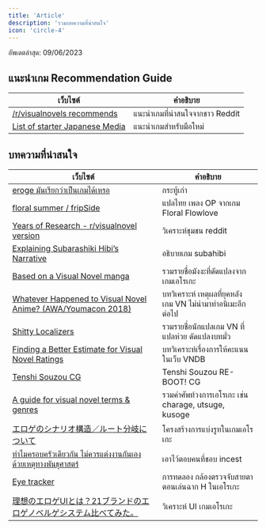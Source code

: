 ```yaml
---
title: 'Article'
description: 'รวมบทความที่น่าสนใจ'
icon: 'circle-4'
---
```


<Note>อัพเดตล่าสุด: 09/06/2023</Note>


## แนะนำเกม Recommendation Guide

| **เว็บไซต์** | **คำอธิบาย** |
|-----------|---------|
| [/r/visualnovels recommends](https://i.imgur.com/AtfhUOI.jpg) | แนะนำเกมที่น่าสนใจจากชาว Reddit |
| [List of starter Japanese Media](https://docs.google.com/document/d/1KnyyDt7jimEz-dgeMSKymRaT2r3QKBPm9AzqZ6oUWAs/pub#id.cwlxotz70k6z) | แนะนำเกมสำหรับมือใหม่ |


## บทความที่น่าสนใจ

| **เว็บไซต์** | **คำอธิบาย** |
|-----------|---------|
| [eroge มันเรียกว่าเป็นเกมได้เหรอ](https://forum.overclockzone.com/forums/forum/game-forums/game-talk/562545) | กระทู้เก่า |
| [floral summer / fripSide](https://kizunatranslator.blogspot.com/2016/10/floral-summer-fripside.html) | แปลไทย เพลง OP จากเกม Floral Flowlove |
| [Years of Research - r/visualnovel version](https://pastebin.com/2dyJ1BsZ) | วิเคราะห์ชุมชน reddit |
| [Explaining Subarashiki Hibi’s Narrative](https://soratosekai.wordpress.com/2017/09/13/subahibi-narrative) | อธิบายเกม subahibi |
| [Based on a Visual Novel manga](https://www.anime-planet.com/manga/tags/based-on-a-visual-novel?page=1) | รวมรายชื่อมังงะที่ดัดแปลงจากเกมเอโรเกะ |
| [Whatever Happened to Visual Novel Anime? (AWA/Youmacon 2018)](https://www.slideshare.net/invalidname/whatever-happened-to-visual-novel-anime-awayoumacon-2018) | บทวิเคราะห์ เหตุผลที่ยุคหลัง เกม VN ไม่นำมาทำอนิเมะอีกต่อไป  |
| [Shitty Localizers](https://varishangout.com/index.php?threads/shitty-localizers-general.553) | รวมรายชื่อนักแปลเกม VN ที่แปลห่วย ดัดแปลงบทมั่ว |
| [Finding a Better Estimate for Visual Novel Ratings](https://mercurialtapestry.net/2023/05/08/finding-a-better-estimate-for-visual-novel-ratings) | บทวิเคราะห์เรื่องการให้คะแนนในเว็บ VNDB |
| [Tenshi Souzou CG](https://mega.nz/folder/Ba5XUIzb#PnGiHcC1KGj0S8SPAiL65w) | Tenshi Souzou RE-BOOT! CG |
| [A guide for visual novel terms & genres](https://sweetmonia.com/The-Lost-Konpeitos/a-guide-for-visual-novel-terms-genres-charage-moege-plotege-chuunige-ichaicha-kamige-kusoge-nakige-utsuge-eroge-nukige-lolige) | รวมคำศัพท์วงการเอโรเกะ เช่น charage, utsuge, kusoge |
| [エロゲのシナリオ構造／ルート分岐について](https://www.ima-ero.com/lecture/scenario-structure) | โครงสร้างการแบ่งรูทในเกมเอโรเกะ |
| [ทำไมครอบครัวเดียวกัน ไม่ควรแต่งงานกันเอง ด้วยเหตุทางพันธุศาสตร์](https://arnondora.in.th/why-inbreeding-is-not-okay) | เอาไว้ตอบคนที่ชอบ incest |
| [Eye tracker](http://strangelet.hatenablog.jp/entry/2014/03/26/205039) | การทดลอง กล้องตรวจจับสายตาตอนเล่นฉาก H ในเอโรเกะ |
| [理想のエロゲUIとは？21ブランドのエロゲノベルゲシステム比べてみた。](https://oniji.hatenablog.com/entry/2021/02/26/210000) | วิเคราะห์ UI เกมเอโรเกะ |